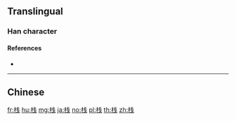 {{also|桟}}
==Translingual==
{{Han simplified forms|棧|桟|栈}}

===Han character===
{{Han char|rn=75|rad=木|as=05|sn=9|four=|canj=DIJ|ids=⿰木戋}}

====References====
* {{Han ref|kx=0521.121|hdz=21176.100|uh=6808|ud=26632}}

----

==Chinese==
{{zh-see|棧}}

[[fr:栈]]
[[hu:栈]]
[[mg:栈]]
[[ja:栈]]
[[no:栈]]
[[pl:栈]]
[[th:栈]]
[[zh:栈]]